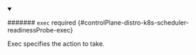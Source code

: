


<details className="config-field" data-expandable="true" open>
<summary>

####### `exec` <span className="config-field-required" data-required="false">required</span> <span className="config-field-type"></span> <span className="config-field-default"></span> <span className="config-field-enum"></span> {#controlPlane-distro-k8s-scheduler-readinessProbe-exec}

Exec specifies the action to take.

</summary>

<PartialExecreference />


</details>

